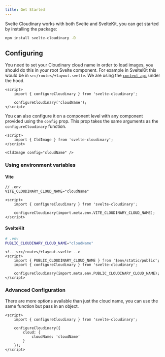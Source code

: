 ```yaml
---
title: Get Started
---
```


Svelte Cloudinary works with both Svelte and SvelteKit, you can get started by installing the package:

```bash title="Install dependencies..."
npm install svelte-cloudinary -D
```

## Configuring

You need to set your Cloudinary cloud name in order to load images, you should do this in your root Svelte component. For example in SvelteKit this would be in `src/routes/+layout.svelte`. We are using the [`context api`](https://learn.svelte.dev/tutorial/context-api) under the hood.

```svelte
<script>
    import { configureCloudinary } from 'svelte-cloudinary';

    configureCloudinary('cloudName');
</script>
```

You can also configure it on a component level with any component provided using the `config` prop. This prop takes the same arguments as the `configureCloudinary` function.

```svelte
<script>
    import { CldImage } from 'svelte-cloudinary';
</script>

<CldImage config="cloudName" />
```

### Using environment variables

#### Vite

```env
// .env
VITE_CLOUDINARY_CLOUD_NAME="cloudName"
```

```svelte
<script>
    import { configureCloudinary } from 'svelte-cloudinary';

    configureCloudinary(import.meta.env.VITE_CLOUDINARY_CLOUD_NAME);
</script>
```

#### SvelteKit

```bash
# .env
PUBLIC_CLOUDINARY_CLOUD_NAME="cloudName"
```

```svelte
<!-- src/routes/+layout.svelte -->
<script>
    import { PUBLIC_CLOUDINARY_CLOUD_NAME } from '$env/static/public';
    import { configureCloudinary } from 'svelte-cloudinary';

    configureCloudinary(import.meta.env.PUBLIC_CLOUDINARY_CLOUD_NAME);
</script>
```

### Advanced Configuration

There are more options available than just the cloud name, you can use the same function but pass in an object.

```svelte
<script>
    import { configureCloudinary } from 'svelte-cloudinary';

    configureCloudinary({
        cloud: {
            cloudName: 'cloudName'
        }
    });
</script>
```

